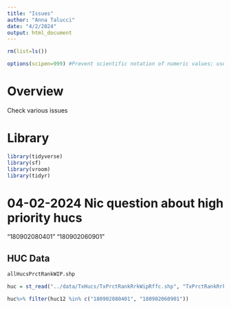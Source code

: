 ```yaml
---
title: "Issues"
author: "Anna Talucci"
date: "4/2/2024"
output: html_document
---
```


```r
rm(list=ls())
```

```r
options(scipen=999) #Prevent scientific notation of numeric values; use =0 to reset
```

# Overview

Check various issues


# Library
```r
library(tidyverse)
library(sf)
library(vroom)
library(tidyr)
```

# 04-02-2024 Nic question about high priority hucs
"180902080401"
"180902060901"


## HUC Data
```r
allHucsPrctRankWIP.shp
```

```r
huc = st_read("../data/TxHucs/TxPrctRankRrkWipRffc.shp", "TxPrctRankRrkWipRffc")
```
```r
huc%>% filter(huc12 %in% c("180902080401", "180902060901"))
```








